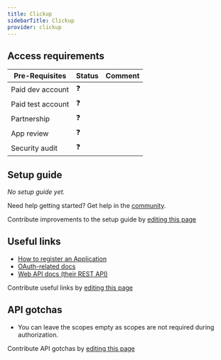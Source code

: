```yaml
---
title: Clickup
sidebarTitle: Clickup
provider: clickup
---
```



<Overview />
<PreBuiltTooling />
<PreBuiltUseCases />

## Access requirements
| Pre-Requisites | Status | Comment|
| - | - | - |
| Paid dev account | ❓ |  |
| Paid test account | ❓ |  |
| Partnership | ❓ | |
| App review | ❓ |  |
| Security audit | ❓ | |


## Setup guide

_No setup guide yet._

<Tip>Need help getting started? Get help in the [community](https://nango.dev/slack).</Tip>

<Note>Contribute improvements to the setup guide by [editing this page](https://github.com/nangohq/nango/tree/master/docs-v2/integrations/all/clickup.mdx)</Note>


## Useful links

-   [How to register an Application](https://clickup.com/api/developer-portal/authentication#step-1-create-an-oauth-app)
-   [OAuth-related docs](https://clickup.com/api/developer-portal/authentication#oauth-flow)
-   [Web API docs (their REST API)](https://clickup.com/api/clickupreference/operation/CreateTaskAttachment/)

<Note>Contribute useful links by [editing this page](https://github.com/nangohq/nango/tree/master/docs-v2/integrations/all/clickup.mdx)</Note>

## API gotchas

-   You can leave the scopes empty as scopes are not required during authorization.

<Note>Contribute API gotchas by [editing this page](https://github.com/nangohq/nango/tree/master/docs-v2/integrations/all/clickup.mdx)</Note>
